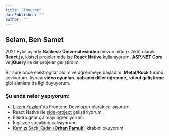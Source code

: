 ```yaml
---
title: "Aboutme"
datePublished: ""
author: ""
---
```


## Selam, Ben Samet

2021 Eylül ayında **Balıkesir Üniversitesinden** mezun oldum. Aktif olarak **React.js**, kişisel projelerimde ise **React Native** kullanıyorum. **ASP.NET Core** ve **jQuery** ile de projeler geliştirdim.

Bir süre önce elektrogitar aldım ve öğrenmeye başladım. **Metal/Rock** türünü seviyorum. Ayrıca **video oyunları**, **yabancı diller öğrenme**, **vücut geliştirme** gibi alanlara da ilgi duyuyorum.

### Şu anda neler yapıyorum:

- [Likom Yazılım](https://www.likom.com.tr/)'da Frontend Developer olarak çalışıyorum.
- React Native ile [side-project](https://github.com/sametcl2/Istanbul-Otobusler) geliştiriyorum.
- Elektro gitar çalmayı öğreniyorum.
- İngilizce speaking çalışıyorum.
- [Kırmızı Saçlı Kadın (**Orhan Pamuk**)](https://www.dr.com.tr/Kitap/Kirmizi-Sacli-Kadin/Edebiyat/Roman/Turkiye-Roman/urunno=0000000679924) kitabını okuyorum.
